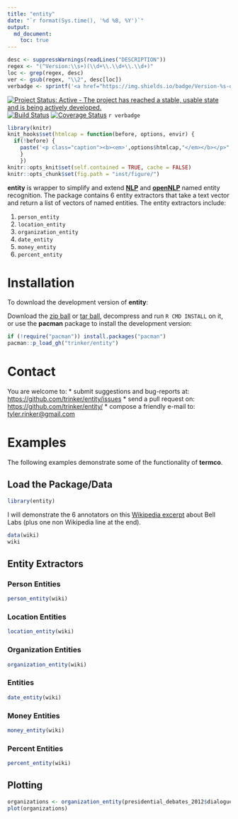 ```yaml
---
title: "entity"
date: "`r format(Sys.time(), '%d %B, %Y')`"
output:
  md_document:
    toc: true      
---
```


```r
desc <- suppressWarnings(readLines("DESCRIPTION"))
regex <- "(^Version:\\s+)(\\d+\\.\\d+\\.\\d+)"
loc <- grep(regex, desc)
ver <- gsub(regex, "\\2", desc[loc])
verbadge <- sprintf('<a href="https://img.shields.io/badge/Version-%s-orange.svg"><img src="https://img.shields.io/badge/Version-%s-orange.svg" alt="Version"/></a></p>', ver, ver)
````

[![Project Status: Active - The project has reached a stable, usable state and is being actively developed.](http://www.repostatus.org/badges/0.1.0/active.svg)](http://www.repostatus.org/#active)
[![Build Status](https://travis-ci.org/trinker/entity.svg?branch=master)](https://travis-ci.org/trinker/entity)
[![Coverage Status](https://coveralls.io/repos/trinker/entity/badge.svg?branch=master)](https://coveralls.io/r/trinker/entity?branch=master)
`r verbadge`

```r
library(knitr)
knit_hooks$set(htmlcap = function(before, options, envir) {
  if(!before) {
    paste('<p class="caption"><b><em>',options$htmlcap,"</em></b></p>",sep="")
    }
    })
knitr::opts_knit$set(self.contained = TRUE, cache = FALSE)
knitr::opts_chunk$set(fig.path = "inst/figure/")
```

**entity** is wrapper to simplify and extend [**NLP**](https://cran.r-project.org/web/packages/NLP/index.html) and [**openNLP**](https://cran.r-project.org/web/packages/openNLP/index.html) named entity recognition.  The package contains 6 entity extractors that take a text vector and return a list of vectors of named entities.  The entity extractors include:

1. `person_entity`
2. `location_entity`
3. `organization_entity`
4. `date_entity`
5. `money_entity`
6. `percent_entity`
        
# Installation

To download the development version of **entity**:

Download the [zip ball](https://github.com/trinker/entity/zipball/master) or [tar ball](https://github.com/trinker/entity/tarball/master), decompress and run `R CMD INSTALL` on it, or use the **pacman** package to install the development version:

```r
if (!require("pacman")) install.packages("pacman")
pacman::p_load_gh("trinker/entity")
```

# Contact

You are welcome to:
* submit suggestions and bug-reports at: <https://github.com/trinker/entity/issues>
* send a pull request on: <https://github.com/trinker/entity/>
* compose a friendly e-mail to: <tyler.rinker@gmail.com>

# Examples

The following examples demonstrate some of the functionality of **termco**.

## Load the Package/Data

```r
library(entity)
```

I will demonstrate the 6 annotators on this [Wikipedia excerpt](https://en.wikipedia.org/wiki/Bell_Labs) about Bell Labs (plus one non Wikipedia line at the end).

```r
data(wiki)
wiki
```

## Entity Extractors

### Person Entities

```r
person_entity(wiki)
```

### Location Entities

```r
location_entity(wiki)
```

### Organization Entities

```r
organization_entity(wiki)
```

### Entities

```r
date_entity(wiki)
```

### Money Entities

```r
money_entity(wiki)
```

### Percent Entities

```r
percent_entity(wiki)
```


## Plotting

```r
organizations <- organization_entity(presidential_debates_2012$dialogue)
plot(organizations)
```
